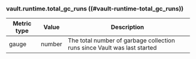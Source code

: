 ### vault.runtime.total_gc_runs ((#vault-runtime-total_gc_runs))

Metric type | Value   | Description
----------- | ------- | -----------
gauge       | number  | The total number of garbage collection runs since Vault was last started